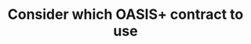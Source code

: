 ---
title: Consider which OASIS+ contract to use
description: "TODO: Description goes here"
order: 1
---